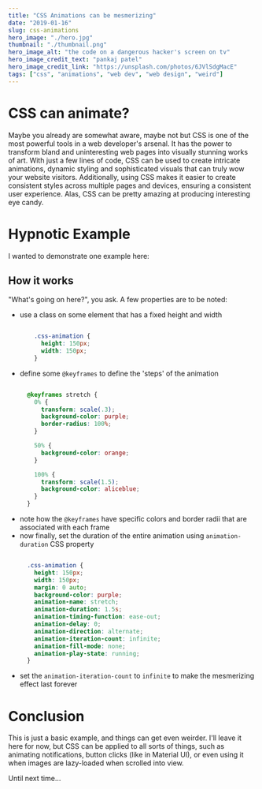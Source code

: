 ```yaml
---
title: "CSS Animations can be mesmerizing"
date: "2019-01-16"
slug: css-animations
hero_image: "./hero.jpg"
thumbnail: "./thumbnail.png"
hero_image_alt: "the code on a dangerous hacker's screen on tv"
hero_image_credit_text: "pankaj patel"
hero_image_credit_link: "https://unsplash.com/photos/6JVlSdgMacE"
tags: ["css", "animations", "web dev", "web design", "weird"]
---
```


# CSS can animate?

Maybe you already are somewhat aware, maybe not but CSS is one of the most powerful tools in a web developer's arsenal. It has the power to transform bland and uninteresting web pages into visually stunning works of art. With just a few lines of code, CSS can be used to create intricate animations, dynamic styling and sophisticated visuals that can truly wow your website visitors. Additionally, using CSS makes it easier to create consistent styles across multiple pages and devices, ensuring a consistent user experience. Alas, CSS can be pretty amazing at producing interesting eye candy.

# Hypnotic Example
I wanted to demonstrate one example here:

<div className={cssAnimationContainer}>
  <div className={cssAnimation} />
</div>

## How it works

"What's going on here?", you ask. A few properties are to be noted:
- use a class on some element that has a fixed height and width
  ```css

      .css-animation {
        height: 150px;
        width: 150px;
      }


  ```
- define some `@keyframes` to define the 'steps' of the animation
  ```css

    @keyframes stretch {
      0% {
        transform: scale(.3);
        background-color: purple;
        border-radius: 100%;
      }

      50% {
        background-color: orange;
      }

      100% {
        transform: scale(1.5);
        background-color: aliceblue;
      }
    }


  ```
- note how the `@keyframes` have specific colors and border radii that are associated with each frame
- now finally, set the duration of the entire animation using `animation-duration` CSS property
  ```css

    .css-animation {
      height: 150px;
      width: 150px;
      margin: 0 auto;
      background-color: purple;
      animation-name: stretch;
      animation-duration: 1.5s;
      animation-timing-function: ease-out;
      animation-delay: 0;
      animation-direction: alternate;
      animation-iteration-count: infinite;
      animation-fill-mode: none;
      animation-play-state: running;
    }


  ```
- set the `animation-iteration-count` to `infinite` to make the mesmerizing effect last forever

# Conclusion

This is just a basic example, and things can get even weirder. I'll leave it here for now, but CSS can be applied to all sorts of things, such as animating notifications, button clicks (like in Material UI), or even using it when images are lazy-loaded when scrolled into view.

<div style={{width: 200, overflow: "hidden"}}>
  <section className={slideInText}>
    Until next time...
  </section>
</div>